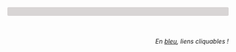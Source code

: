 
<br/>

<header style = "font-family: 'Londrina Solid', cursive; font-weight: 300;
   font-size: 50px; line-height: 1.1; background-color: #d8d5d5;
   padding: 10px; margin-bottom: 50px; border-radius: 3px; color: #50555e;>
   Newsletter Pastis<img src="images/leca-logo_image_2.jpg" alt="logo" width="60px" align="right"/>
 </header>

<div style="text-align:right;">*En [bleu](), liens cliquables !*</div>
<br/>
